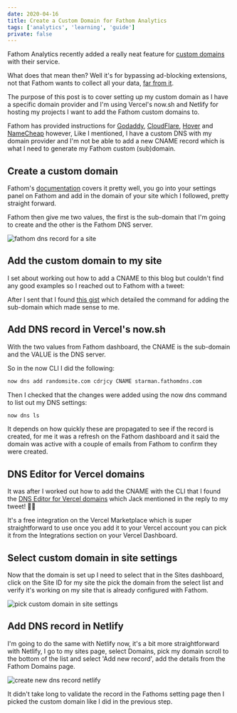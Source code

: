 ```yaml
---
date: 2020-04-16
title: Create a Custom Domain for Fathom Analytics
tags: ['analytics', 'learning', 'guide']
private: false
---
```


Fathom Analytics recently added a really neat feature for [custom
domains] with their service.

What does that mean then? Well it's for bypassing ad-blocking
extensions, not that Fathom wants to collect all your data, [far from
it].

The purpose of this post is to cover setting up my custom domain as I
have a specific domain provider and I'm using Vercel's now.sh and
Netlify for hosting my projects I want to add the Fathom custom
domains to.

Fathom has provided instructions for [Godaddy], [CloudFlare], [Hover]
and [NameCheap] however, Like I mentioned, I have a custom DNS with my
domain provider and I'm not be able to add a new CNAME record which is
what I need to generate my Fathom custom (sub)domain.

## Create a custom domain

Fathom's [documentation] covers it pretty well, you go into your
settings panel on Fathom and add in the domain of your site which I
followed, pretty straight forward.

Fathom then give me two values, the first is the sub-domain that I'm
going to create and the other is the Fathom DNS server.

![fathom dns record for a site](./fathom-dns-record-for-site.png)

## Add the custom domain to my site

I set about working out how to add a CNAME to this blog but couldn't
find any good examples so I reached out to Fathom with a tweet:

<Tweet tweetLink="spences10/status/1250786419536277505" />

After I sent that I found [this gist] which detailed the command for
adding the sub-domain which made sense to me.

## Add DNS record in Vercel's now.sh

With the two values from Fathom dashboard, the CNAME is the sub-domain
and the VALUE is the DNS server.

So in the now CLI I did the following:

```bash
now dns add randomsite.com cdrjcy CNAME starman.fathomdns.com
```

Then I checked that the changes were added using the now dns command
to list out my DNS settings:

```bash
now dns ls
```

It depends on how quickly these are propagated to see if the record is
created, for me it was a refresh on the Fathom dashboard and it said
the domain was active with a couple of emails from Fathom to confirm
they were created.

## DNS Editor for Vercel domains

It was after I worked out how to add the CNAME with the CLI that I
found the [DNS Editor for Vercel domains] which Jack mentioned in the
reply to my tweet! 🤦‍♂

It's a free integration on the Vercel Marketplace which is super
straightforward to use once you add it to your Vercel account you can
pick it from the Integrations section on your Vercel Dashboard.

## Select custom domain in site settings

Now that the domain is set up I need to select that in the Sites
dashboard, click on the Site ID for my site the pick the domain from
the select list and verify it's working on my site that is already
configured with Fathom.

![pick custom domain in site settings](./pick-custom-domain-in-site-settings.png)

## Add DNS record in Netlify

I'm going to do the same with Netlify now, it's a bit more
straightforward with Netlify, I go to my sites page, select Domains,
pick my domain scroll to the bottom of the list and select 'Add new
record', add the details from the Fathom Domains page.

![create new dns record netlify](./create-new-dns-record-netlify.png)

It didn't take long to validate the record in the Fathoms setting page
then I picked the custom domain like I did in the previous step.

<!-- Links -->

[custom domains]: https://usefathom.com/blog/bypass-adblockers
[far from it]: https://usefathom.com/blog/bypass-adblockers
[documentation]: https://usefathom.com/support/custom-domains
[godaddy]: https://ca.godaddy.com/help/add-a-cname-record-19236
[cloudflare]:
  https://support.cloudflare.com/hc/en-us/articles/360020615111-Configuring-a-CNAME-setup
[hover]:
  https://help.hover.com/hc/en-us/articles/217282457-Managing-DNS-records-#h_5eab4aa7-b044-4cc6-a3c0-5869f583edc8
[namecheap]:
  https://www.namecheap.com/support/knowledgebase/article.aspx/9646/2237/how-to-create-a-cname-record-for-your-domain
[this gist]:
  https://gist.github.com/jaydenseric/f4147d7d9788d1f46b30e4ac7b57e6b2
[dns editor for vercel domains]: https://vercel.com/integrations/dns
